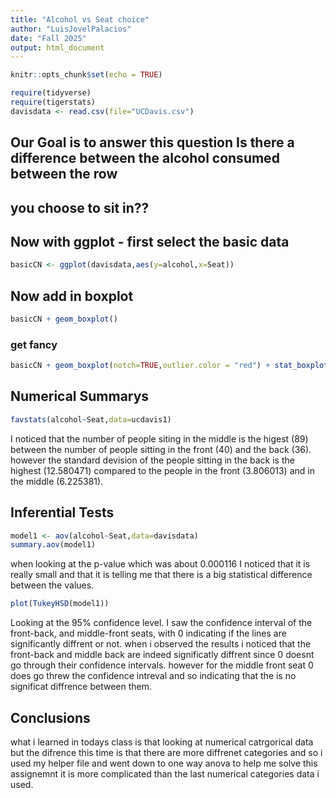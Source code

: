 ```yaml
---
title: "Alcohol vs Seat choice"
author: "LuisJovelPalacios"
date: "Fall 2025"
output: html_document
---
```


```r
knitr::opts_chunk$set(echo = TRUE)
```

```r
require(tidyverse)
require(tigerstats)
davisdata <- read.csv(file="UCDavis.csv")
```
## Our Goal is to answer this question Is there a difference between the alcohol consumed between the row
## you choose to sit in??

## Now with ggplot - first select the basic data

```r
basicCN <- ggplot(davisdata,aes(y=alcohol,x=Seat))
```
## Now add in boxplot

```r
basicCN + geom_boxplot()
```
  
  
### get fancy  

```r
basicCN + geom_boxplot(notch=TRUE,outlier.color = "red") + stat_boxplot(geom ='errorbar') + labs(title="Fancy notch boxplot \n with 2 lines")
```

## Numerical Summarys 

```r
favstats(alcohol~Seat,data=ucdavis1)
```

I noticed that the number of people siting in the middle is the higest (89) between the number of people sitting in the front (40) and the back (36). however the standard devision of the people sitting in the back is the highest (12.580471) compared to the people in the front (3.806013) and in the middle (6.225381).  
  
## Inferential Tests

```r
model1 <- aov(alcohol~Seat,data=davisdata)
summary.aov(model1)
```

 when looking at the p-value which was about 0.000116 I noticed that it is really small and that it is telling me that there is a big statistical difference between the values. 
 
```r
plot(TukeyHSD(model1))
```

Looking at the 95% confidence level. I saw the confidence interval of the front-back, and middle-front seats, with 0 indicating if the lines are significantly diffrent or not. when i observed the results i noticed that the front-back and middle back are indeed significatly diffrent since 0 doesnt go through their confidence intervals. however for the middle front seat 0 does go threw the confidence intreval and so indicating that the is no significat diffrence between them.

## Conclusions

what i learned in todays class is that looking at numerical catrgorical data but the difrence this time is that there are more diffrenet categories and so i used my helper file and went down to one way anova to help me solve this assignemnt it is more complicated than the last numerical categories data i used.
